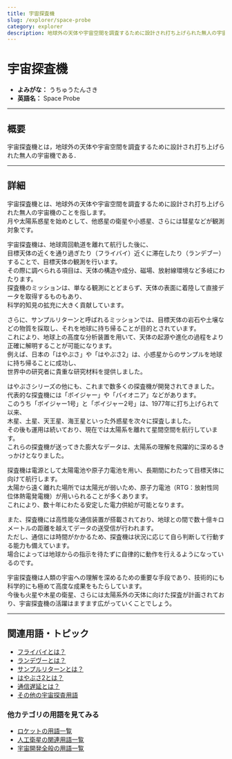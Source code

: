 ```yaml
---
title: 宇宙探査機
slug: /explorer/space-probe
category: explorer
description: 地球外の天体や宇宙空間を調査するために設計され打ち上げられた無人の宇宙機のことである宇宙探査機の意味・内容・定義について解説します．
---
```



<Head>
  <script type="application/ld+json">
    {`{
      "@context": "https://schema.org",
      "@type": "DefinedTerm",
      "name": "宇宙探査機",
      "inDefinedTermSet": "https://www.space-portal.org",
      "termCode": "explorer/space-probe",
      "description": "地球外の天体や宇宙空間を調査するために設計され打ち上げられた無人の宇宙機のことである宇宙探査機の意味・内容・定義について解説します．",
      "url": "https://www.space-portal.org/docs/explorer/space-probe"
    }`}
  </script>
</Head>

# 宇宙探査機

- **よみがな：** うちゅうたんさき  
- **英語名：** Space Probe  

---

## 概要

宇宙探査機とは，地球外の天体や宇宙空間を調査するために設計され打ち上げられた無人の宇宙機である．

---

## 詳細

宇宙探査機とは、地球外の天体や宇宙空間を調査するために設計され打ち上げられた無人の宇宙機のことを指します。  
月や太陽系惑星を始めとして、他惑星の衛星や小惑星、さらには彗星などが観測対象です。  

宇宙探査機は、地球周回軌道を離れて航行した後に、  
目標天体の近くを通り過ぎたり（フライバイ）近くに滞在したり（ランデブー）することで、目標天体の観測を行います。  
その際に調べられる項目は、天体の構造や成分、磁場、放射線環境など多岐にわたります。  
探査機のミッションは、単なる観測にとどまらず、天体の表面に着陸して直接データを取得するものもあり、  
科学的知見の拡充に大きく貢献しています。  

さらに、サンプルリターンと呼ばれるミッションでは、目標天体の岩石や土壌などの物質を採取し、それを地球に持ち帰ることが目的とされています。  
これにより、地球上の高度な分析装置を用いて、天体の起源や進化の過程をより正確に解明することが可能になります。  
例えば、日本の「はやぶさ」や「はやぶさ2」は、小惑星からのサンプルを地球に持ち帰ることに成功し、  
世界中の研究者に貴重な研究材料を提供しました。  

はやぶさシリーズの他にも、これまで数多くの探査機が開発されてきました。  
代表的な探査機には「ボイジャー」や「パイオニア」などがあります。  
このうち「ボイジャー1号」と「ボイジャー2号」は、1977年に打ち上げられて以来、  
木星、土星、天王星、海王星といった外惑星を次々に探査しました。  
その後も運用は続いており、現在では太陽系を離れて星間空間を航行しています。  
これらの探査機が送ってきた膨大なデータは、太陽系の理解を飛躍的に深めるきっかけとなりました。  

探査機は電源として太陽電池や原子力電池を用い、長期間にわたって目標天体に向けて航行します。  
太陽から遠く離れた場所では太陽光が弱いため、原子力電池（RTG：放射性同位体熱電発電機）が用いられることが多くあります。  
これにより、数十年にわたる安定した電力供給が可能となります。  

また、探査機には高性能な通信装置が搭載されており、地球との間で数十億キロメートルの距離を越えてデータの送受信が行われます。  
ただし、通信には時間がかかるため、探査機は状況に応じて自ら判断して行動する能力も備えています。  
場合によっては地球からの指示を待たずに自律的に動作を行えるようになっているのです。  

宇宙探査機は人類の宇宙への理解を深めるための重要な手段であり、技術的にも科学的にも極めて高度な成果をもたらしています。  
今後も火星や木星の衛星、さらには太陽系外の天体に向けた探査が計画されており、宇宙探査機の活躍はますます広がっていくことでしょう。  

---

## 関連用語・トピック

- [フライバイとは？](/docs/explorer/technology/flyby)
- [ランデヴーとは？](/docs/explorer/technology/rendezvous)
- [サンプルリターンとは？](/docs/explorer/technology/sample-return)
- [はやぶさ2とは？](/docs/explorer/mission/hayabusa2)
- [通信遅延とは？](/docs/communication/technology/communication-delay)
- [その他の宇宙探査用語](/docs/category/explorer)

### 他カテゴリの用語を見てみる

- [ロケットの用語一覧](/docs/category/rocket)
- [人工衛星の関連用語一覧](/docs/category/satellite)
- [宇宙開発全般の用語一覧](/docs/category/glossary)

